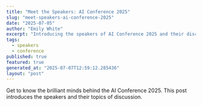 ```yaml
---
title: "Meet the Speakers: AI Conference 2025"
slug: "meet-speakers-ai-conference-2025"
date: "2025-07-05"
author: "Emily White"
excerpt: "Introducing the speakers of AI Conference 2025 and their discussion topics."
tags:
  - speakers
  - conference
published: true
featured: true
generated_at: "2025-07-07T12:59:12.285436"
layout: "post"
---
```


Get to know the brilliant minds behind the AI Conference 2025. This post introduces the speakers and their topics of discussion.